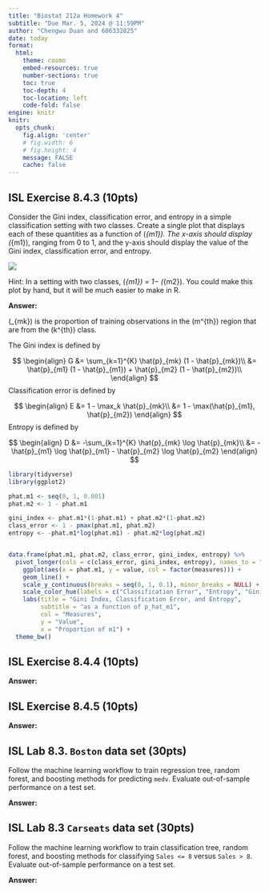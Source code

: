 ---
title: "Biostat 212a Homework 4"
subtitle: "Due Mar. 5, 2024 @ 11:59PM"
author: "Chengwu Duan and 606332825"
date: today
format:
  html:
    theme: cosmo
    embed-resources: true
    number-sections: true
    toc: true
    toc-depth: 4
    toc-location: left
    code-fold: false
engine: knitr
knitr:
  opts_chunk: 
    fig.align: 'center'
    # fig.width: 6
    # fig.height: 4
    message: FALSE
    cache: false
---

## ISL Exercise 8.4.3 (10pts)

Consider the Gini index, classification error, and entropy in a simple
classification setting with two classes. Create a single plot that displays
each of these quantities as a function of \(\hat{p}_{m1}\). The x-axis should
display \(\hat{p}_{m1}\), ranging from 0 to 1, and the y-axis should display the
value of the Gini index, classification error, and entropy.

![](./8.3.png)

Hint: In a setting with two classes, \(\hat{p}_{m1}\) = 1− \(\hat{p}_{m2}\). You could make
this plot by hand, but it will be much easier to make in R.

**Answer: **

\(\hat{p}_{mk}\) is the proportion of training observations in the \(m^{th}\) region that are from the \(k^{th}\) class. 

The Gini index is defined by

$$
\begin{align}
G &= \sum_{k=1}^{K} \hat{p}_{mk} (1 - \hat{p}_{mk})\\
&= \hat{p}_{m1} (1 - \hat{p}_{m1}) + \hat{p}_{m2} (1 - \hat{p}_{m2})\\
\end{align}
$$
Classification error is defined by

$$
\begin{align}
E &= 1 - \max_k \hat{p}_{mk}\\
&= 1 - \max(\hat{p}_{m1}, \hat{p}_{m2})
\end{align}
$$
Entropy is defined by

$$
\begin{align}
D &= -\sum_{k=1}^{K} \hat{p}_{mk} \log \hat{p}_{mk}\\
&= -\hat{p}_{m1} \log \hat{p}_{m1} - \hat{p}_{m2} \log \hat{p}_{m2}
\end{align}
$$

```{r, message = F, warning=F}
library(tidyverse)
library(ggplot2)

phat.m1 <- seq(0, 1, 0.001)
phat.m2 <- 1 - phat.m1

gini_index <- phat.m1*(1-phat.m1) + phat.m2*(1-phat.m2)
class_error <- 1 - pmax(phat.m1, phat.m2)
entropy <- -phat.m1*log(phat.m1) - phat.m2*log(phat.m2)


data.frame(phat.m1, phat.m2, class_error, gini_index, entropy) %>%
  pivot_longer(cols = c(class_error, gini_index, entropy), names_to = "measures") %>%
    ggplot(aes(x = phat.m1, y = value, col = factor(measures))) + 
    geom_line() + 
    scale_y_continuous(breaks = seq(0, 1, 0.1), minor_breaks = NULL) + 
    scale_color_hue(labels = c("Classification Error", "Entropy", "Gini Index")) +
    labs(title = "Gini Index, Classification Error, and Entropy", 
         subtitle = "as a function of p_hat_m1",
         col = "Measures", 
         y = "Value", 
         x = "Proportion of m1") +
  theme_bw()
```
## ISL Exercise 8.4.4 (10pts)

**Answer: **

## ISL Exercise 8.4.5 (10pts)

**Answer: **

## ISL Lab 8.3. `Boston` data set (30pts)

Follow the machine learning workflow to train regression tree, random forest, and boosting methods for predicting `medv`. Evaluate out-of-sample performance on a test set.

**Answer: **

## ISL Lab 8.3 `Carseats` data set (30pts)

Follow the machine learning workflow to train classification tree, random forest, and boosting methods for classifying `Sales <= 8` versus `Sales > 8`. Evaluate out-of-sample performance on a test set.

**Answer: **

